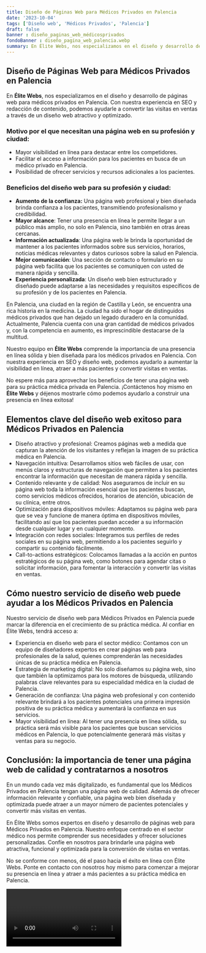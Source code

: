 ```yaml
---
title: Diseño de Páginas Web para Médicos Privados en Palencia
date: '2023-10-04'
tags: ['Diseño web', 'Médicos Privados', 'Palencia']
draft: false
banner : diseño_paginas_web_médicosprivados
fondoBanner : diseño_pagina_web_palencia.webp
summary: En Élite Webs, nos especializamos en el diseño y desarrollo de páginas web para médicos privados en Palencia. Con nuestra experiencia en SEO y redacción de contenido, podemos ayudarle a convertir las visitas en ventas a través de un diseño web atractivo y optimizado. 
---
```


## Diseño de Páginas Web para Médicos Privados en Palencia

En **Élite Webs**, nos especializamos en el diseño y desarrollo de páginas web para médicos privados en Palencia. Con nuestra experiencia en SEO y redacción de contenido, podemos ayudarle a convertir las visitas en ventas a través de un diseño web atractivo y optimizado. 

### Motivo por el que necesitan una página web en su profesión y ciudad:
- Mayor visibilidad en línea para destacar entre los competidores.
- Facilitar el acceso a información para los pacientes en busca de un médico privado en Palencia.
- Posibilidad de ofrecer servicios y recursos adicionales a los pacientes.

### Beneficios del diseño web para su profesión y ciudad:
- **Aumento de la confianza:** Una página web profesional y bien diseñada brinda confianza a los pacientes, transmitiendo profesionalismo y credibilidad.
- **Mayor alcance**: Tener una presencia en línea le permite llegar a un público más amplio, no solo en Palencia, sino también en otras áreas cercanas.
- **Información actualizada**: Una página web le brinda la oportunidad de mantener a los pacientes informados sobre sus servicios, horarios, noticias médicas relevantes y datos curiosos sobre la salud en Palencia.
- **Mejor comunicación**: Una sección de contacto o formulario en su página web facilita que los pacientes se comuniquen con usted de manera rápida y sencilla.
- **Experiencia personalizada**: Un diseño web bien estructurado y diseñado puede adaptarse a las necesidades y requisitos específicos de su profesión y de los pacientes en Palencia.

En Palencia, una ciudad en la región de Castilla y León, se encuentra una rica historia en la medicina. La ciudad ha sido el hogar de distinguidos médicos privados que han dejado un legado duradero en la comunidad. Actualmente, Palencia cuenta con una gran cantidad de médicos privados y, con la competencia en aumento, es imprescindible destacarse de la multitud.

Nuestro equipo en **Élite Webs** comprende la importancia de una presencia en línea sólida y bien diseñada para los médicos privados en Palencia. Con nuestra experiencia en SEO y diseño web, podemos ayudarlo a aumentar la visibilidad en línea, atraer a más pacientes y convertir visitas en ventas.

No espere más para aprovechar los beneficios de tener una página web para su práctica médica privada en Palencia. ¡Contáctenos hoy mismo en **Élite Webs** y déjenos mostrarle cómo podemos ayudarlo a construir una presencia en línea exitosa!

<GifSeo />

<Cta />

## Elementos clave del diseño web exitoso para Médicos Privados en Palencia

- Diseño atractivo y profesional: Creamos páginas web a medida que capturan la atención de los visitantes y reflejan la imagen de su práctica médica en Palencia.
- Navegación intuitiva: Desarrollamos sitios web fáciles de usar, con menús claros y estructuras de navegación que permiten a los pacientes encontrar la información que necesitan de manera rápida y sencilla.
- Contenido relevante y de calidad: Nos aseguramos de incluir en su página web toda la información esencial que los pacientes buscan, como servicios médicos ofrecidos, horarios de atención, ubicación de su clínica, entre otros.
- Optimización para dispositivos móviles: Adaptamos su página web para que se vea y funcione de manera óptima en dispositivos móviles, facilitando así que los pacientes puedan acceder a su información desde cualquier lugar y en cualquier momento.
- Integración con redes sociales: Integramos sus perfiles de redes sociales en su página web, permitiendo a los pacientes seguirlo y compartir su contenido fácilmente.
- Call-to-actions estratégicos: Colocamos llamadas a la acción en puntos estratégicos de su página web, como botones para agendar citas o solicitar información, para fomentar la interacción y convertir las visitas en ventas.

## Cómo nuestro servicio de diseño web puede ayudar a los Médicos Privados en Palencia

Nuestro servicio de diseño web para Médicos Privados en Palencia puede marcar la diferencia en el crecimiento de su práctica médica. Al confiar en Élite Webs, tendrá acceso a:

- Experiencia en diseño web para el sector médico: Contamos con un equipo de diseñadores expertos en crear páginas web para profesionales de la salud, quienes comprenderán las necesidades únicas de su práctica médica en Palencia.
- Estrategia de marketing digital: No solo diseñamos su página web, sino que también la optimizamos para los motores de búsqueda, utilizando palabras clave relevantes para su especialidad médica en la ciudad de Palencia.
- Generación de confianza: Una página web profesional y con contenido relevante brindará a los pacientes potenciales una primera impresión positiva de su práctica médica y aumentará la confianza en sus servicios.
- Mayor visibilidad en línea: Al tener una presencia en línea sólida, su práctica será más visible para los pacientes que buscan servicios médicos en Palencia, lo que potencialmente generará más visitas y ventas para su negocio.

## Conclusión: la importancia de tener una página web de calidad y contratarnos a nosotros

En un mundo cada vez más digitalizado, es fundamental que los Médicos Privados en Palencia tengan una página web de calidad. Además de ofrecer información relevante y confiable, una página web bien diseñada y optimizada puede atraer a un mayor número de pacientes potenciales y convertir más visitas en ventas.

En Élite Webs somos expertos en diseño y desarrollo de páginas web para Médicos Privados en Palencia. Nuestro enfoque centrado en el sector médico nos permite comprender sus necesidades y ofrecer soluciones personalizadas. Confíe en nosotros para brindarle una página web atractiva, funcional y optimizada para la conversión de visitas en ventas.

No se conforme con menos, dé el paso hacia el éxito en línea con Élite Webs. Ponte en contacto con nosotros hoy mismo para comenzar a mejorar su presencia en línea y atraer a más pacientes a su práctica médica en Palencia.

<Video />

<CtaBot job='Médicos Privados' city='Palencia'/>

<Gmaps query='Palencia+españa+maps' />